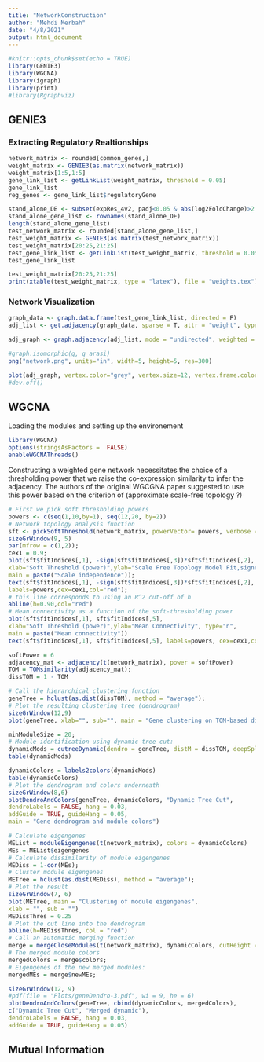 ```yaml
---
title: "NetworkConstruction"
author: "Mehdi Merbah"
date: "4/8/2021"
output: html_document
---
```


```r
#knitr::opts_chunk$set(echo = TRUE)
library(GENIE3)
library(WGCNA)
library(igraph)
library(print)
#library(Rgraphviz)
```



## GENIE3

### Extracting Regulatory Realtionships
```r
network_matrix <- rounded[common_genes,]
weight_matrix <- GENIE3(as.matrix(network_matrix))
weight_matrix[1:5,1:5]
gene_link_list <- getLinkList(weight_matrix, threshold = 0.05)
gene_link_list
reg_genes <- gene_link_list$regulatoryGene
```

```r
stand_alone_DE <- subset(expRes_4v2, padj<0.05 & abs(log2FoldChange)>2.5)
stand_alone_gene_list <- rownames(stand_alone_DE)
length(stand_alone_gene_list)
test_network_matrix <- rounded[stand_alone_gene_list,]
test_weight_matrix <- GENIE3(as.matrix(test_network_matrix))
test_weight_matrix[20:25,21:25]
test_gene_link_list <- getLinkList(test_weight_matrix, threshold = 0.05)
test_gene_link_list

```
```r
test_weight_matrix[20:25,21:25]
print(xtable(test_weight_matrix, type = "latex"), file = "weights.tex")
```


### Network Visualization
```r
graph_data <- graph.data.frame(test_gene_link_list, directed = F)
adj_list <- get.adjacency(graph_data, sparse = T, attr = "weight", type = "both")

adj_graph <- graph.adjacency(adj_list, mode = "undirected", weighted = T)

#graph.isomorphic(g, g_arasi)
png("network.png", units="in", width=5, height=5, res=300)

plot(adj_graph, vertex.color="grey", vertex.size=12, vertex.frame.color="grey", vertex.label.family="Arial", vertex.label.color="black", vertex.label.cex=0.2, vertex.label.dist=0, vertex.label.font=1.5, edge.curved=0.2, edge.color="red")
#dev.off()
```




## WGCNA

Loading the modules and setting up the environement  
```r
library(WGCNA)
options(stringsAsFactors =  FALSE)
enableWGCNAThreads()
```

Constructing a weighted gene network necessitates the choice of a thresholding power \beta that we raise the co-expression similarity to infer the adjacency. The authors of the original WGCGNA paper suggested to use this power based on the criterion of (approximate scale-free topology ?)  

```r
# First we pick soft thresholding powers
powers <- c(seq(1,10,by=1), seq(12,20, by=2))
# Network topology analysis function
sft <- pickSoftThreshold(network_matrix, powerVector= powers, verbose = 5)
sizeGrWindow(9, 5)
par(mfrow = c(1,2));
cex1 = 0.9;
plot(sft$fitIndices[,1], -sign(sft$fitIndices[,3])*sft$fitIndices[,2],
xlab="Soft Threshold (power)",ylab="Scale Free Topology Model Fit,signed R^2",type="n",
main = paste("Scale independence"));
text(sft$fitIndices[,1], -sign(sft$fitIndices[,3])*sft$fitIndices[,2],
labels=powers,cex=cex1,col="red");
# this line corresponds to using an R^2 cut-off of h
abline(h=0.90,col="red")
# Mean connectivity as a function of the soft-thresholding power
plot(sft$fitIndices[,1], sft$fitIndices[,5],
xlab="Soft Threshold (power)",ylab="Mean Connectivity", type="n",
main = paste("Mean connectivity"))
text(sft$fitIndices[,1], sft$fitIndices[,5], labels=powers, cex=cex1,col="red")

```

```r
softPower = 6
adjacency_mat <- adjacency(t(network_matrix), power = softPower)
TOM = TOMsimilarity(adjacency_mat);
dissTOM = 1 - TOM

# Call the hierarchical clustering function
geneTree = hclust(as.dist(dissTOM), method = "average");
# Plot the resulting clustering tree (dendrogram)
sizeGrWindow(12,9)
plot(geneTree, xlab="", sub="", main = "Gene clustering on TOM-based dissimilarity",labels = FALSE, hang = 0.04)
```


```r
minModuleSize = 20;
# Module identification using dynamic tree cut:
dynamicMods = cutreeDynamic(dendro = geneTree, distM = dissTOM, deepSplit = 2, pamRespectsDendro = FALSE, minClusterSize = minModuleSize);
table(dynamicMods) 

```

```r
dynamicColors = labels2colors(dynamicMods)
table(dynamicColors)
# Plot the dendrogram and colors underneath
sizeGrWindow(8,6)
plotDendroAndColors(geneTree, dynamicColors, "Dynamic Tree Cut",
dendroLabels = FALSE, hang = 0.03,
addGuide = TRUE, guideHang = 0.05,
main = "Gene dendrogram and module colors")

# Calculate eigengenes
MEList = moduleEigengenes(t(network_matrix), colors = dynamicColors)
MEs = MEList$eigengenes
# Calculate dissimilarity of module eigengenes
MEDiss = 1-cor(MEs);
# Cluster module eigengenes
METree = hclust(as.dist(MEDiss), method = "average");
# Plot the result
sizeGrWindow(7, 6)
plot(METree, main = "Clustering of module eigengenes",
xlab = "", sub = "")
MEDissThres = 0.25
# Plot the cut line into the dendrogram
abline(h=MEDissThres, col = "red")
# Call an automatic merging function
merge = mergeCloseModules(t(network_matrix), dynamicColors, cutHeight = MEDissThres, verbose = 3)
# The merged module colors
mergedColors = merge$colors;
# Eigengenes of the new merged modules:
mergedMEs = merge$newMEs;
```

```r
sizeGrWindow(12, 9)
#pdf(file = "Plots/geneDendro-3.pdf", wi = 9, he = 6)
plotDendroAndColors(geneTree, cbind(dynamicColors, mergedColors),
c("Dynamic Tree Cut", "Merged dynamic"),
dendroLabels = FALSE, hang = 0.03,
addGuide = TRUE, guideHang = 0.05)
```



## Mutual Information







